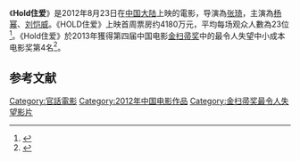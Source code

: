 {{Infobox Film
| 片名     =  
| 电影原名 =  
| 图像     =  
| 图像说明 =  
| 副标题   =  
| 导演     = [[张琦|张琦]]
| 监制     =  
| 制片     =  
| 编剧     =  
| 统筹     =  
| 主演     = [[杨幂|杨幂]]、[[刘恺威|刘恺威]] 
| 配乐     =  
| 片尾曲   = 
| 摄影     = 
| 剪辑     =  
| 制片商   =  
| 片长     =  
| 产地     = {{中國大陸電影產地}}
| 语言     = [[普通话|普通话]]
| 上映日期 = 2012年8月23日（中国大陆）
| 发行商   =    
| 公映许可 = 
| 预算     =  
| 票房     = 
}}

《'''Hold住爱'''》是2012年8月23日在[[中国大陆|中国大陆]]上映的電影，导演為[[张琦|张琦]]，主演為[[杨幂|杨幂]]、[[刘恺威|刘恺威]]。《HOLD住爱》上映首周票房约4180万元，平均每场观众人數為23位<ref>{{cite news |title=《消失的子弹》蝉联冠军 《HOLD住爱》近4200万 |url=http://ent.163.com/12/0904/15/8AILOLMP00034OEE.html |publisher=網易娛樂 |accessdate=2020-08-24 |archive-date=2013-05-22 |archive-url=https://web.archive.org/web/20130522095702/http://ent.163.com/12/0904/15/8AILOLMP00034OEE.html |dead-url=no }}</ref>。《Hold住爱》於2013年獲得第四届中国电影[[金扫帚奖|金扫帚奖]]中的最令人失望中小成本电影奖第4名<ref>{{cite news |title=“金扫帚奖”网络票选结果揭晓 杨幂票数最高 |url=http://news.cntv.cn/2013/02/23/ARTI1361580018970832.shtml |publisher=中新網}}</ref>。

==参考文献==
{{reflist}}

{{movie-stub}}
[[Category:官話電影|Category:官話電影]]
[[Category:2012年中国电影作品|Category:2012年中国电影作品]]
[[Category:金扫帚奖最令人失望影片|Category:金扫帚奖最令人失望影片]]